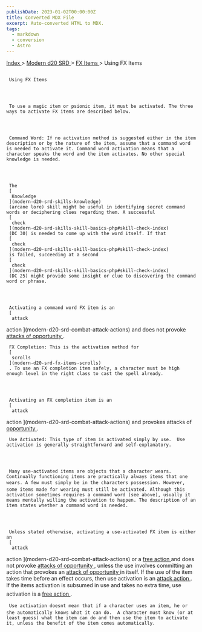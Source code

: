 ```yaml
---
publishDate: 2023-01-02T00:00:00Z
title: Converted MDX File
excerpt: Auto-converted HTML to MDX.
tags:
  - markdown
  - conversion
  - Astro
---
```


[
Index
](-index) >
[
Modern d20 SRD
](modern-d20-srd-index) >
[
FX Items
](modern-d20-srd-fx-items-index) > Using FX Items

##

     Using FX Items




     To use a magic item or psionic item, it must be activated. The three ways to activate FX items are described below.




     Command Word: If no activation method is suggested either in the item description or by the nature of the item, assume that a command word is needed to activate it. Command word activation means that a character speaks the word and the item activates. No other special knowledge is needed.




     The
     [
      Knowledge
     ](modern-d20-srd-skills-knowledge)
     (arcane lore) skill might be useful in identifying secret command words or deciphering clues regarding them. A successful
     [
      check
     ](modern-d20-srd-skills-skill-basics-php#skill-check-index)
     (DC 30) is needed to come up with the word itself. If that
     [
      check
     ](modern-d20-srd-skills-skill-basics-php#skill-check-index)
     is failed, succeeding at a second
     [
      check
     ](modern-d20-srd-skills-skill-basics-php#skill-check-index)
     (DC 25) might provide some insight or clue to discovering the command word or phrase.




     Activating a command word FX item is an
     [
      attack

action
](modern-d20-srd-combat-attack-actions)
and does not provoke
[
attacks
of opportunity
](modern-d20-srd-combat-attacks-of-opportunity)
.

     FX Completion: This is the activation method for
     [
      scrolls
     ](modern-d20-srd-fx-items-scrolls)
     . To use an FX completion item safely, a character must be high enough level in the right class to cast the spell already.




     Activating an FX completion item is an
     [
      attack

action
](modern-d20-srd-combat-attack-actions)
and provokes attacks of
[
opportunity
](modern-d20-srd-combat-attacks-of-opportunity)
.

     Use Activated: This type of item is activated simply by use.  Use activation is generally straightforward and self-explanatory.




     Many use-activated items are objects that a character wears. Continually functioning items are practically always items that one wears. A few must simply be in the characters possession. However, some items made for wearing must still be activated. Although this activation sometimes requires a command word (see above), usually it means mentally willing the activation to happen. The description of an item states whether a command word is needed.




     Unless stated otherwise, activating a use-activated FX item is either an
     [
      attack

action
](modern-d20-srd-combat-attack-actions)
or a
[
free action
](modern-d20-srd-combat-action-types)
and does not provoke
[
attacks
of opportunity
](modern-d20-srd-combat-attacks-of-opportunity)
, unless the use involves committing an action that provokes an
[
attack
of opportunity
](modern-d20-srd-combat-attacks-of-opportunity)
in itself. If the use of the item takes time before an effect occurs, then use activation is an
[
attack
action
](modern-d20-srd-combat-attack-actions)
. If the items activation is subsumed in use and takes no extra time, use activation is a
[
free
action
](modern-d20-srd-combat-action-types)
.

     Use activation doesnt mean that if a character uses an item, he or she automatically knows what it can do.  A character must know (or at least guess) what the item can do and then use the item to activate it, unless the benefit of the item comes automatically.
